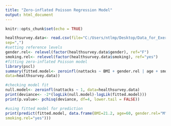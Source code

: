 ---
title: "Zero-inflated Poisson Regression Model"
output: html_document
---

```{r setup, include=FALSE}
knitr::opts_chunk$set(echo = TRUE)
```

```{r}
healthsurvey.data<- read.csv(file="C:/Users/ntlmp/Desktop/Data_for_Exercises/Exercise5.10Data.csv", header = TRUE, 
sep=",") 
#setting reference levels
gender.rel<- relevel(factor(healthsurvey.data$gender), ref="F")
smoking.rel<- relevel(factor(healthsurvey.data$smoking), ref="yes")
#fitting zero-inflated Poisson model
library(pscl)
summary(fitted.model<- zeroinfl(nattacks ~ BMI + gender.rel | age + smoking.rel, 
data=healthsurvey.data))

#checking model fit
null.model<- zeroinfl(nattacks ~ 1, data=healthsurvey.data)
print(deviance<- -2*(logLik(null.model)-logLik(fitted.model)))
print(p.value<- pchisq(deviance, df=4, lower.tail = FALSE))

#using fitted model for prediction
print(predict(fitted.model, data.frame(BMI=21.2, age=60, gender.rel="M", 
smoking.rel="yes")))
```


